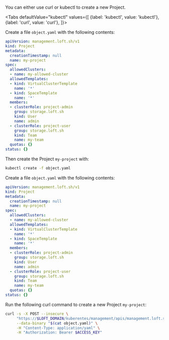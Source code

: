 

You can either use curl or kubectl to create a new Project.

<Tabs
    defaultValue="kubectl"
    values={[
      {label: 'kubectl', value: 'kubectl'},
      {label: 'curl', value: 'curl'},
    ]}>
  <TabItem value="kubectl">


Create a file `object.yaml` with the following contents:
```yaml
apiVersion: management.loft.sh/v1
kind: Project
metadata:
  creationTimestamp: null
  name: my-project
spec:
  allowedClusters:
  - name: my-allowed-cluster
  allowedTemplates:
  - kind: VirtualClusterTemplate
    name: '*'
  - kind: SpaceTemplate
    name: '*'
  members:
  - clusterRole: project-admin
    group: storage.loft.sh
    kind: User
    name: admin
  - clusterRole: project-user
    group: storage.loft.sh
    kind: Team
    name: my-team
  quotas: {}
status: {}

```

Then create the Project `my-project` with:
```bash
kubectl create -f object.yaml 
```


  </TabItem>
  <TabItem value="curl">


Create a file `object.yaml` with the following contents:
```yaml
apiVersion: management.loft.sh/v1
kind: Project
metadata:
  creationTimestamp: null
  name: my-project
spec:
  allowedClusters:
  - name: my-allowed-cluster
  allowedTemplates:
  - kind: VirtualClusterTemplate
    name: '*'
  - kind: SpaceTemplate
    name: '*'
  members:
  - clusterRole: project-admin
    group: storage.loft.sh
    kind: User
    name: admin
  - clusterRole: project-user
    group: storage.loft.sh
    kind: Team
    name: my-team
  quotas: {}
status: {}

```

Run the following curl command to create a new Project `my-project`:
```bash
curl -s -X POST --insecure \
     "https://$LOFT_DOMAIN/kuberentes/management/apis/management.loft.sh/v1/projects" \
     --data-binary "$(cat object.yaml)" \
     -H "Content-Type: application/yaml" \
     -H "Authorization: Bearer $ACCESS_KEY"
```


  </TabItem>
</Tabs>
